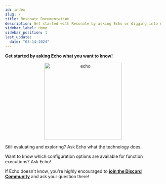```yaml
---
id: index
slug: /
title: Resonate Documentation
description: Get started with Resonate by asking Echo or digging into our docs.
sidebar_label: Home
sidebar_position: 1
last_update:
  date: "08-14-2024"
---
```




**Get started by asking Echo what you want to know!**

<center>
  <img src={echo} alt="echo" width="250" />
</center>

<InputField />

Still evaluating and exploring? Ask Echo what the technology does.

Want to know which configuration options are available for function executions? Ask Echo!

If Echo doesn't know, you're highly encouraged to **[join the Discord Community](https://resonatehq.io/discord)** and ask your question there!

